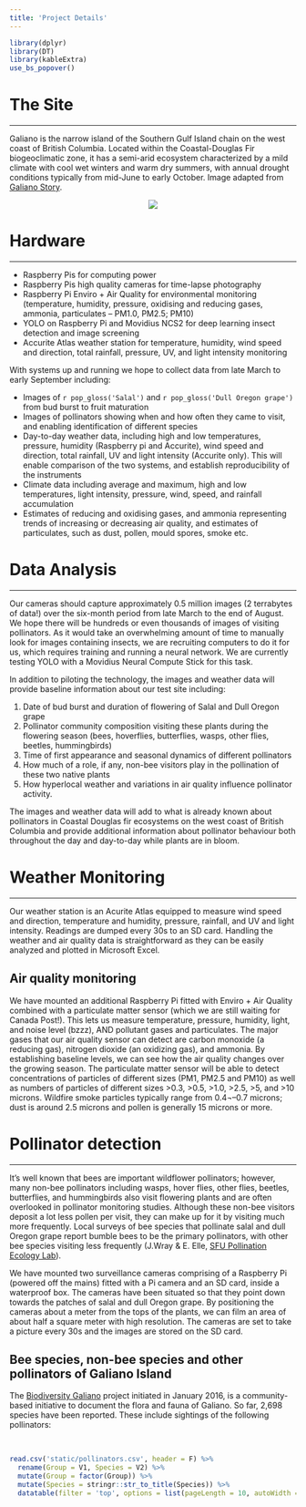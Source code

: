 ```yaml
---
title: 'Project Details'
---
```


```r
library(dplyr)
library(DT)
library(kableExtra)
use_bs_popover()
```


<a id="the_site" class="anchor"></a>

# The Site
***

Galiano is the narrow island of the Southern Gulf Island chain on the west coast of British Columbia. Located within the Coastal-Douglas Fir biogeoclimatic zone, it has a semi-arid ecosystem characterized by a mild climate with cool wet winters and warm dry summers, with annual drought conditions typically from mid-June to early October. Image adapted from [Galiano Story](galianostory.com/FLORAFAUNA.htm).

<center>
![](static/map2.png)
</center>


# Hardware 
***
 
*	Raspberry Pis for computing power
*	Raspberry Pis high quality cameras for time-lapse photography 
*	Raspberry Pi Enviro + Air Quality for environmental monitoring (temperature, humidity, pressure, oxidising and reducing gases, ammonia, particulates – PM1.0, PM2.5; PM10) 
*	YOLO on Raspberry Pi and Movidius NCS2 for deep learning insect detection and image screening
*	Accurite Atlas weather station for temperature, humidity, wind speed and direction, total rainfall, pressure, UV, and light intensity monitoring

With systems up and running we hope to collect data from late March to early September including: 

*	Images of `r pop_gloss('Salal')` and `r pop_gloss('Dull Oregon grape')` from bud burst to fruit maturation  
*	Images of pollinators showing when and how often they came to visit, and enabling identification of different species
*	Day-to-day weather data, including high and low temperatures, pressure, humidity (Raspberry pi and Accurite), wind speed and direction, total rainfall, UV and light intensity (Accurite only). This will enable comparison of the two systems, and establish reproducibility of the instruments
*	Climate data including average and maximum, high and low temperatures, light intensity, pressure, wind, speed, and rainfall accumulation
*	Estimates of reducing and oxidising gases, and ammonia representing trends of increasing or decreasing air quality, and estimates of particulates, such as dust, pollen, mould spores, smoke etc.  

# Data Analysis
***

Our cameras should capture approximately 0.5 million images (2 terrabytes of data!) over the six-month period from late March to the end of August. We hope there will be hundreds or even thousands of images of visiting pollinators. As it would take an overwhelming amount of time to manually look for images containing insects, we are recruiting computers to do it for us, which requires training and running a neural network. We are currently testing YOLO with a Movidius Neural Compute Stick for this task.

In addition to piloting the technology, the images and weather data will provide baseline information about our test site including:

1.	Date of bud burst and duration of flowering of Salal and Dull Oregon grape
2.	Pollinator community composition visiting these plants during the flowering season (bees, hoverflies, butterflies, wasps, other flies, beetles, hummingbirds) 
3.	Time of first appearance and seasonal dynamics of different pollinators 
4.	How much of a role, if any, non-bee visitors play in the pollination of these two native plants 
5.	How hyperlocal weather and variations in air quality influence pollinator activity. 

The images and weather data will add to what is already known about pollinators in Coastal Douglas fir ecosystems on the west coast of British Columbia and provide additional information about pollinator behaviour both throughout the day and day-to-day while plants are in bloom.


<a id="weather_monitoring" class="anchor"></a>

# Weather Monitoring
***

Our weather station is an Acurite Atlas equipped to measure wind speed and direction, temperature and humidity, pressure, rainfall, and UV and light intensity. Readings are dumped every 30s to an SD card. Handling the weather and air quality data is straightforward as they can be easily analyzed and plotted in Microsoft Excel.  

## Air quality monitoring

We have mounted an additional Raspberry Pi fitted with Enviro + Air Quality combined with a particulate matter sensor (which we are still waiting for Canada Post!). This lets us measure temperature, pressure, humidity, light, and noise level (bzzz), AND pollutant gases and particulates.
The major gases that our air quality sensor can detect are carbon monoxide (a reducing gas), nitrogen dioxide (an oxidizing gas), and ammonia. By establishing baseline levels, we can see how the air quality changes over the growing season. 
The particulate matter sensor will be able to detect concentrations of particles of different sizes (PM1, PM2.5 and PM10) as well as numbers of particles of different sizes >0.3, >0.5, >1.0, >2.5, >5, and >10 microns.
Wildfire smoke particles typically range from 0.4¬–0.7 microns; dust is around 2.5 microns and pollen is generally 15 microns or more. 



<a id="pollinator_detection" class="anchor"></a>

# Pollinator detection  
***

It’s well known that bees are important wildflower pollinators; however, many non-bee pollinators including wasps, hover flies, other flies, beetles, butterflies, and hummingbirds also visit flowering plants and are often overlooked in pollinator monitoring studies. Although these non-bee visitors deposit a lot less pollen per visit, they can make up for it by visiting much more frequently. Local surveys of bee species that pollinate salal and dull Oregon grape report bumble bees to be the primary pollinators, with other bee species visiting less frequently (J.Wray & E. Elle, [SFU Pollination Ecology Lab](https://www.sfu.ca/people/eelle/bee_info.html)). 

We have mounted two surveillance cameras comprising of a Raspberry Pi (powered off the mains) fitted with a Pi camera and an SD card, inside a waterproof box. The cameras have been situated so that they point down towards the patches of salal and dull Oregon grape. By positioning the cameras about a meter from the tops of the plants, we can film an area of about half a square meter with high resolution. The cameras are set to take a picture every 30s and the images are stored on the SD card.




## Bee species, non-bee species and other pollinators of Galiano Island

The [Biodiversity Galiano](https://biogaliano.org/) project initiated in January 2016, is a community-based initiative to document the flora and fauna of Galiano. So far, 2,698 species have been reported. These include sightings of the following pollinators:

<br>


```r
read.csv('static/pollinators.csv', header = F) %>%
  rename(Group = V1, Species = V2) %>%
  mutate(Group = factor(Group)) %>%
  mutate(Species = stringr::str_to_title(Species)) %>%
  datatable(filter = 'top', options = list(pageLength = 10, autoWidth = TRUE))
```





